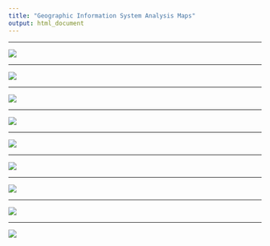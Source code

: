 ```yaml
---
title: "Geographic Information System Analysis Maps"
output: html_document
---
```


-------------------------------------------------------------------------------------------------------

![](map1.png)

-------------------------------------------------------------------------------------------------------


![](map7.png)

-------------------------------------------------------------------------------------------------------


![](map2.png)

-------------------------------------------------------------------------------------------------------

![](map3.png)

-------------------------------------------------------------------------------------------------------


![](map4.png)

-------------------------------------------------------------------------------------------------------



![](map6.png)

-------------------------------------------------------------------------------------------------------


![](map.png)




-------------------------------------------------------------------------------------------------------

![](Map11.png)

-------------------------------------------------------------------------------------------------------

![](mp.png)